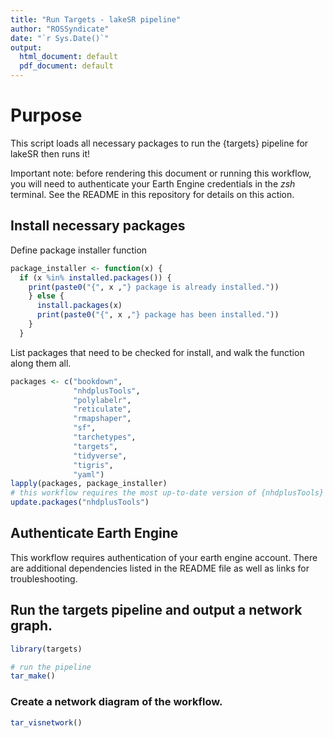 ```yaml
---
title: "Run Targets - lakeSR pipeline"
author: "ROSSyndicate"
date: "`r Sys.Date()`"
output:
  html_document: default
  pdf_document: default
---
```


# Purpose

This script loads all necessary packages to run the {targets} pipeline for 
lakeSR then runs it! 

Important note: before rendering this document or running this workflow, you 
will need to authenticate your Earth Engine credentials in the *zsh* terminal. 
See the README in this repository for details on this action.

## Install necessary packages

Define package installer function

```r
package_installer <- function(x) {
  if (x %in% installed.packages()) {
    print(paste0("{", x ,"} package is already installed."))
    } else {
      install.packages(x)
      print(paste0("{", x ,"} package has been installed."))
    }
  }
```

List packages that need to be checked for install, and walk the function along them all.

```r
packages <- c("bookdown",
              "nhdplusTools",
              "polylabelr",
              "reticulate",
              "rmapshaper",
              "sf",
              "tarchetypes",
              "targets",
              "tidyverse",
              "tigris",
              "yaml")
lapply(packages, package_installer)
# this workflow requires the most up-to-date version of {nhdplusTools}
update.packages("nhdplusTools")
```

## Authenticate Earth Engine

This workflow requires authentication of your earth engine account. There are 
additional dependencies listed in the README file as well as links for 
troubleshooting. 

## Run the targets pipeline and output a network graph.

```r
library(targets)

# run the pipeline
tar_make()

```

### Create a network diagram of the workflow.

```r
tar_visnetwork()
```

